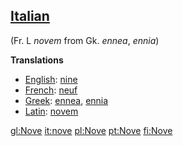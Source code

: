 ==[[Italian]]== (Fr. L ''novem'' from Gk. ''ennea'', ''ennia'')

'''Translations'''

*[[English]]: [[nine]]
*[[French]]: [[neuf]]
*[[Greek]]: [[ennea]], [[ennia]]
*[[Latin]]: [[novem]]

[[gl:Nove]]
[[it:nove]]
[[pl:Nove]]
[[pt:Nove]]
[[fi:Nove]]